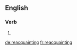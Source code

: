 ==English==

===Verb===
{{head|en}}

# {{present participle of|reacquaint}}

[[de:reacquainting]]
[[fr:reacquainting]]